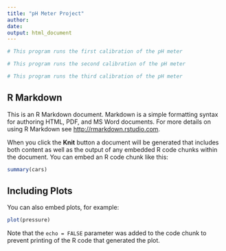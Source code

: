 ```yaml
---
title: "pH Meter Project"
author:
date: 
output: html_document
---
```


```python
# This program runs the first calibration of the pH meter

```

```python
# This program runs the second calibration of the pH meter

```

```python
# This program runs the third calibration of the pH meter

```

## R Markdown

This is an R Markdown document. Markdown is a simple formatting syntax for authoring HTML, PDF, and MS Word documents. For more details on using R Markdown see <http://rmarkdown.rstudio.com>.

When you click the **Knit** button a document will be generated that includes both content as well as the output of any embedded R code chunks within the document. You can embed an R code chunk like this:

```r
summary(cars)
```

## Including Plots

You can also embed plots, for example:

```r
plot(pressure)
```

Note that the `echo = FALSE` parameter was added to the code chunk to prevent printing of the R code that generated the plot.
